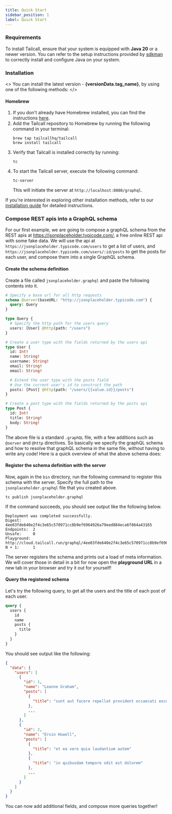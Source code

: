```yaml
---
title: Quick Start
sidebar_position: 1
label: Quick Start
---
```



### Requirements

To install Tailcall, ensure that your system is equipped with **Java 20** or a newer version. You can refer to the setup instructions provided by [sdkman] to correctly install and configure Java on your system.

[sdkman]: https://sdkman.io/jdks#tem

### Installation

<>
  You can install the latest version - <b>{versionData.tag_name}</b>, by using
  one of the following methods:
</>

#### Homebrew

1. If you don't already have Homebrew installed, you can find the instructions [here](https://brew.sh/).
2. Add the Tailcall repository to Homebrew by running the following command in your terminal:
   ```shell
   brew tap tailcallhq/tailcall
   brew install tailcall
   ```
3. Verify that Tailcall is installed correctly by running:
   ```shell
   tc
   ```
4. To start the Tailcall server, execute the following command:
   ```shell
   tc-server
   ```
   This will initiate the server at `http://localhost:8080/graphql`.

If you're interested in exploring other installation methods, refer to our [installation guide] for detailed instructions.

[installation guide]: /docs/guides/installation

### Compose REST apis into a GraphQL schema

For our first example, we are going to compose a graphQL schema from the REST apis at <a href="https://jsonplaceholder.typicode.com/" target="_blank">https://jsonplaceholder.typicode.com/</a>, a free online REST api with some fake data.
We will use the api at `https://jsonplaceholder.typicode.com/users` to get a list of users, and `https://jsonplaceholder.typicode.com/users/:id/posts` to get the posts for each user, and compose them into a single GraphQL schema.

#### Create the schema definition

Create a file called `jsonplaceholder.graphql` and paste the following contents into it.

```graphql showLineNumbers
# Specify a base url for all http requests
schema @server(baseURL: "http://jsonplaceholder.typicode.com") {
  query: Query
}

type Query {
  # Specify the http path for the users query
  users: [User] @http(path: "/users")
}

# Create a user type with the fields returned by the users api
type User {
  id: Int!
  name: String!
  username: String!
  email: String!
  email: String!

  # Extend the user type with the posts field
  # Use the current user's id to construct the path
  posts: [Post] @http(path: "/users/{{value.id}}/posts")
}

# Create a post type with the fields returned by the posts api
type Post {
  id: Int!
  title: String!
  body: String!
}
```

The above file is a standard `.graphQL` file, with a few additions such as `@server` and `@http` directives. So basically we specify the graphQL schema and how to resolve that graphQL schema in the same file, without having to write any code! Here is a quick overview of what the above schema does:

#### Register the schema definition with the server

Now, again in the `bin` directory, run the following command to register this schema with the server. Specify the full path to the `jsonplaceholder.graphql` file that you created above.

```shell
tc publish jsonplaceholder.graphql
```

If the command succeeds, you should see output like the following below.

```shell
Deployment was completed successfully.
Digest:     4ee03fde640e2f4c3e65c570971cc8b9ef6964926a79eed884eca6f864a43165
Endpoints:  2
Unsafe:     0
Playground: http://cloud.tailcall.run/graphql/4ee03fde640e2f4c3e65c570971cc8b9ef6964926a79eed884eca6f864a43165.
N + 1:      1
```

The server registers the schema and prints out a load of meta information. We will cover those in detail in a bit for now open the **playground URL** in a new tab in your browser and try it out for yourself!

#### Query the registered schema

Let's try the following query, to get all the users and the title of each post of each user.

```graphql showLineNumbers
query {
  users {
    id
    name
    posts {
      title
    }
  }
}
```

You should see output like the following:

```json showLineNumbers
{
  "data": {
    "users": [
      {
        "id": 1,
        "name": "Leanne Graham",
        "posts": [
          {
            "title": "sunt aut facere repellat provident occaecati excepturi optio reprehenderit"
          },
          ...
        ]
      },
      {
        "id": 2,
        "name": "Ervin Howell",
        "posts": [
          {
            "title": "et ea vero quia laudantium autem"
          },
          {
            "title": "in quibusdam tempore odit est dolorem"
          },
          ...
        ]
      }
    ]
  }
}
```

You can now add additional fields, and compose more queries together!

